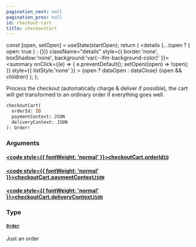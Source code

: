 ```yaml
---
pagination_next: null
pagination_prev: null
id: checkout-cart
title: checkoutCart
---
```









  const [open, setOpen] = useState(startOpen);
  return (
    <details {...(open ? { open: true } : {})} className="details" style={{ border:'none', boxShadow:'none', background:'var(--ifm-background-color)' }}>
      <summary
        onClick={(e) => {
          e.preventDefault();
          setOpen((open) => !open);
        }}
        style={{ listStyle:'none' }}
      >
      {open ? dataOpen : dataClose}
      </summary>
      {open && children}
    </details>
  );
};








Process the checkout (automatically charge & deliver if possible), the cart will get
transformed to an ordinary order if everything goes well.


```graphql
checkoutCart(
  orderId: ID
  paymentContext: JSON
  deliveryContext: JSON
): Order!
```




### Arguments

#### [<code style={{ fontWeight: 'normal' }}>checkoutCart.<b>orderId</b></code>](#)<Bullet />[`ID`](/types/scalars/id.mdx) <Badge class="badge badge--secondary" text="scalar"/> 



#### [<code style={{ fontWeight: 'normal' }}>checkoutCart.<b>paymentContext</b></code>](#)<Bullet />[`JSON`](/types/scalars/json.mdx) <Badge class="badge badge--secondary" text="scalar"/> 



#### [<code style={{ fontWeight: 'normal' }}>checkoutCart.<b>deliveryContext</b></code>](#)<Bullet />[`JSON`](/types/scalars/json.mdx) <Badge class="badge badge--secondary" text="scalar"/> 



### Type

#### [`Order`](/types/objects/order.mdx) <Badge class="badge badge--secondary" text="object"/> 
Just an order






